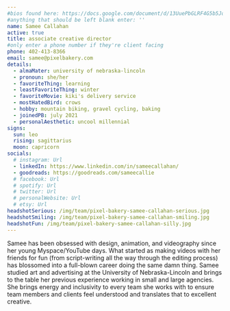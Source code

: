 ```yaml
---
#bios found here: https://docs.google.com/document/d/13UuePbGLRF4G5b5JoEe2Vua3NukZ1-QwRW4Oisnd8lI/edit#
#anything that should be left blank enter: ''
name: Samee Callahan
active: true
title: associate creative director
#only enter a phone number if they're client facing
phone: 402-413-8366
email: samee@pixelbakery.com
details:
  - almaMater: university of nebraska-lincoln
  - pronoun: she/her
  - favoriteThing: learning
  - leastFavoriteThing: winter
  - favoriteMovie: kiki's delivery service
  - mostHatedBird: crows
  - hobby: mountain biking, gravel cycling, baking
  - joinedPB: july 2021
  - personalAesthetic: uncool millennial
signs:
  sun: leo
  rising: sagittarius
  moon: capricorn
socials:
  # instagram: Url
  - linkedIn: https://www.linkedin.com/in/sameecallahan/
  - goodreads: https://goodreads.com/sameecallie
  # facebook: Url
  # spotify: Url
  # twitter: Url
  # personalWebsite: Url
  # etsy: Url
headshotSerious: /img/team/pixel-bakery-samee-callahan-serious.jpg
headshotSmiling: /img/team/pixel-bakery-samee-callahan-smiling.jpg
headshotFun: /img/team/pixel-bakery-samee-callahan-silly.jpg
---
```


Samee has been obsessed with design, animation, and videography since her young Myspace/YouTube days. What started as making videos with her friends for fun (from script-writing all the way through the editing process) has blossomed into a full-blown career doing the same damn thing. Samee studied art and advertising at the University of Nebraska-Lincoln and brings to the table her previous experience working in small and large agencies. She brings energy and inclusivity to every team she works with to ensure team members and clients feel understood and translates that to excellent creative.
